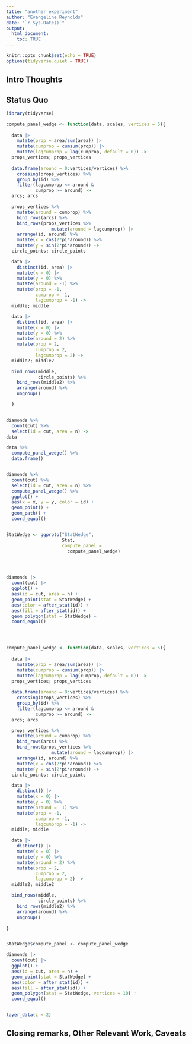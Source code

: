 ```yaml
---
title: "another experiment"
author: "Evangeline Reynolds"
date: "`r Sys.Date()`"
output: 
  html_document:
    toc: TRUE
---
```


```r
knitr::opts_chunk$set(echo = TRUE)
options(tidyverse.quiet = TRUE)
```




## Intro Thoughts


## Status Quo

```r
library(tidyverse)

compute_panel_wedge <- function(data, scales, vertices = 5){
  
  data |>
    mutate(prop = area/sum(area)) |>
    mutate(cumprop = cumsum(prop)) |>
    mutate(lagcumprop = lag(cumprop, default = 0)) ->
  props_vertices; props_vertices
  
  data.frame(around = 0:vertices/vertices) %>%
    crossing(props_vertices) %>%
    group_by(id) %>%
    filter(lagcumprop <= around &
           cumprop >= around) ->
  arcs; arcs

  props_vertices %>%
    mutate(around = cumprop) %>%
    bind_rows(arcs) %>%
    bind_rows(props_vertices %>%
                 mutate(around = lagcumprop)) |>
    arrange(id, around) %>% 
    mutate(x = cos(2*pi*around)) %>% 
    mutate(y = sin(2*pi*around)) ->
  circle_points; circle_points

  data |>
    distinct(id, area) |>
    mutate(x = 0) |>
    mutate(y = 0) %>%
    mutate(around = -1) %>% 
    mutate(prop = -1, 
           cumprop = -1,
           lagcumprop = -1) ->
  middle; middle

  data |>
    distinct(id, area) |>
    mutate(x = 0) |>
    mutate(y = 0) %>%
    mutate(around = 2) %>% 
    mutate(prop = 2, 
           cumprop = 2,
           lagcumprop = 2) ->
  middle2; middle2

  bind_rows(middle, 
            circle_points) %>% 
    bind_rows(middle2) %>% 
    arrange(around) %>% 
    ungroup()

  }


diamonds %>% 
  count(cut) %>% 
  select(id = cut, area = n) ->
data

data %>% 
  compute_panel_wedge() %>% 
  data.frame()


diamonds %>% 
  count(cut) %>% 
  select(id = cut, area = n) %>% 
  compute_panel_wedge() %>% 
  ggplot() + 
  aes(x = x, y = y, color = id) + 
  geom_point() + 
  geom_path() + 
  coord_equal()


StatWedge <- ggproto("StatWedge",
                     Stat,
                     compute_panel = 
                       compute_panel_wedge)




diamonds |>
  count(cut) |>
  ggplot() + 
  aes(id = cut, area = n) + 
  geom_point(stat = StatWedge) + 
  aes(color = after_stat(id)) +
  aes(fill = after_stat(id)) +
  geom_polygon(stat = StatWedge) +
  coord_equal()




compute_panel_wedge <- function(data, scales, vertices = 5){
  
  data |>
    mutate(prop = area/sum(area)) |>
    mutate(cumprop = cumsum(prop)) |>
    mutate(lagcumprop = lag(cumprop, default = 0)) ->
  props_vertices; props_vertices
  
  data.frame(around = 0:vertices/vertices) %>%
    crossing(props_vertices) %>%
    group_by(id) %>%
    filter(lagcumprop <= around &
           cumprop >= around) ->
  arcs; arcs

  props_vertices %>%
    mutate(around = cumprop) %>%
    bind_rows(arcs) %>%
    bind_rows(props_vertices %>%
                 mutate(around = lagcumprop)) |>
    arrange(id, around) %>% 
    mutate(x = cos(2*pi*around)) %>% 
    mutate(y = sin(2*pi*around)) ->
  circle_points; circle_points

  data |>
    distinct() |>
    mutate(x = 0) |>
    mutate(y = 0) %>%
    mutate(around = -1) %>%
    mutate(prop = -1,
           cumprop = -1,
           lagcumprop = -1) ->
  middle; middle

  data |>
    distinct() |>
    mutate(x = 0) |>
    mutate(y = 0) %>%
    mutate(around = 2) %>%
    mutate(prop = 2,
           cumprop = 2,
           lagcumprop = 2) ->
  middle2; middle2

  bind_rows(middle,
            circle_points) %>%
    bind_rows(middle2) %>%
    arrange(around) %>%
    ungroup()

}


StatWedge$compute_panel <- compute_panel_wedge

diamonds |>
  count(cut) |>
  ggplot() + 
  aes(id = cut, area = n) + 
  geom_point(stat = StatWedge) + 
  aes(color = after_stat(id)) +
  aes(fill = after_stat(id)) +
  geom_polygon(stat = StatWedge, vertices = 10) +
  coord_equal()


layer_data(i = 2)

```



## Closing remarks, Other Relevant Work, Caveats
